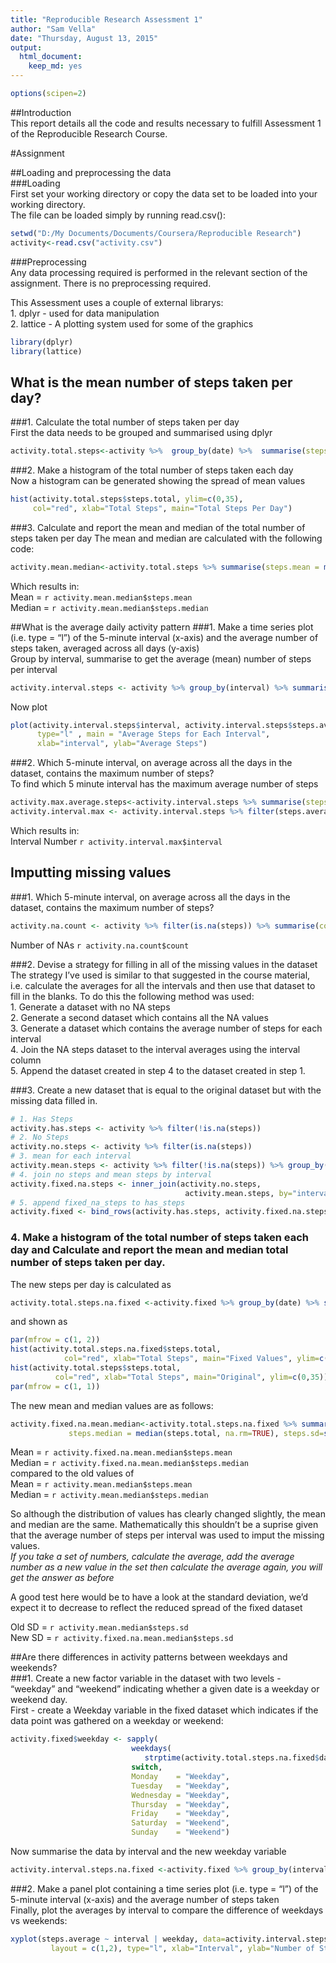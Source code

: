 ```yaml
---
title: "Reproducible Research Assessment 1"
author: "Sam Vella"
date: "Thursday, August 13, 2015"
output:
  html_document:
    keep_md: yes
---
```


```r
options(scipen=2)
```
##Introduction  
This report details all the code and results necessary to fulfill Assessment 1 of the Reproducible Research Course.  

#Assignment  
  
##Loading and preprocessing the data  
###Loading  
First set your working directory or copy the data set to be loaded into your working directory.  
The file can be loaded simply by running read.csv():
```r
setwd("D:/My Documents/Documents/Coursera/Reproducible Research")
activity<-read.csv("activity.csv")
```

###Preprocessing  
Any data processing required is performed in the relevant section of the assignment. There is no preprocessing required.

This Assessment uses a couple of external librarys:  
1. dplyr - used for data manipulation  
2. lattice - A plotting system used for some of the graphics  

```r
library(dplyr)
library(lattice)
```

## What is the mean number of steps taken per day?  
###1. Calculate the total number of steps taken per day  
First the data needs to be grouped and summarised using dplyr
```r
activity.total.steps<-activity %>%  group_by(date) %>%  summarise(steps.total=sum(steps))
```

###2. Make a histogram of the total number of steps taken each day  
Now a histogram can be generated showing the spread of mean values  
```r
hist(activity.total.steps$steps.total, ylim=c(0,35), 
     col="red", xlab="Total Steps", main="Total Steps Per Day")
```

###3. Calculate and report the mean and median of the total number of steps taken per day 
The mean and median are calculated with the following code:  
```r
activity.mean.median<-activity.total.steps %>% summarise(steps.mean = mean(steps.total, na.rm=TRUE), steps.median = median(steps.total, na.rm=TRUE), steps.sd=sd(steps.total, na.rm=TRUE))
```

Which results in:  
Mean = `r activity.mean.median$steps.mean `  
Median = `r activity.mean.median$steps.median `


##What is the average daily activity pattern
###1. Make a time series plot (i.e. type = "l") of the 5-minute interval (x-axis) and the average number of steps taken, averaged across all days (y-axis)  
Group by interval, summarise to get the average (mean) number of steps per interval
```r
activity.interval.steps <- activity %>% group_by(interval) %>% summarise(steps.average = mean(steps, na.rm=TRUE))
```

Now plot  
```r
plot(activity.interval.steps$interval, activity.interval.steps$steps.average, 
	  type="l" , main = "Average Steps for Each Interval", 
	  xlab="interval", ylab="Average Steps")
```

###2. Which 5-minute interval, on average across all the days in the dataset, contains the maximum number of steps?  
To find which 5 minute interval has the maximum average number of steps
```r
activity.max.average.steps<-activity.interval.steps %>% summarise(steps.average.max=max(steps.average))
activity.interval.max <- activity.interval.steps %>% filter(steps.average == activity.max.average.steps$steps.average.max)
```
Which results in:  
Interval Number `r activity.interval.max$interval `  


## Imputting missing values

###1. Which 5-minute interval, on average across all the days in the dataset, contains the maximum number of steps?  
```r
activity.na.count <- activity %>% filter(is.na(steps)) %>% summarise(count=n())
```
  
Number of NAs `r activity.na.count$count `    
  
###2. Devise a strategy for filling in all of the missing values in the dataset    
The strategy I've used is similar to that suggested in the course material, i.e. calculate the averages for all the intervals 
and then use that dataset to fill in the blanks.
To do this the following method was used:  
1. Generate a dataset with no NA steps  
2. Generate a second dataset which contains all the NA values  
3. Generate a dataset which contains the average number of steps for each interval  
4. Join the NA steps dataset to the interval averages using the interval column  
5. Append the dataset created in step 4 to the dataset created in step 1.  

###3. Create a new dataset that is equal to the original dataset but with the missing data filled in.  
```r
# 1. Has Steps
activity.has.steps <- activity %>% filter(!is.na(steps))
# 2. No Steps
activity.no.steps <- activity %>% filter(is.na(steps))
# 3. mean for each interval
activity.mean.steps <- activity %>% filter(!is.na(steps)) %>% group_by(interval) %>% summarise(steps.mean = mean(steps))
# 4. join no steps and mean steps by interval
activity.fixed.na.steps <- inner_join(activity.no.steps, 
	                                   activity.mean.steps, by="interval") %>%  select(steps=steps.mean, date, interval)
# 5. append fixed_na_steps to has_steps
activity.fixed <- bind_rows(activity.has.steps, activity.fixed.na.steps)
```

### 4. Make a histogram of the total number of steps taken each day and Calculate and report the mean and median total number of steps taken per day.  
The new steps per day is calculated as  
```r
activity.total.steps.na.fixed <-activity.fixed %>% group_by(date) %>% summarise(steps.total=sum(steps))
```

and shown as  
```r
par(mfrow = c(1, 2))
hist(activity.total.steps.na.fixed$steps.total, 
	        col="red", xlab="Total Steps", main="Fixed Values", ylim=c(0,35))
hist(activity.total.steps$steps.total, 
          col="red", xlab="Total Steps", main="Original", ylim=c(0,35))
par(mfrow = c(1, 1))
```


The new mean and median values are as follows:

```r
activity.fixed.na.mean.median<-activity.total.steps.na.fixed %>% summarise(steps.mean = mean(steps.total, na.rm=TRUE), 
	         steps.median = median(steps.total, na.rm=TRUE), steps.sd=sd(steps.total, na.rm=TRUE))
```


Mean = `r activity.fixed.na.mean.median$steps.mean `  
Median = `r activity.fixed.na.mean.median$steps.median `  
compared to the old values of  
Mean = `r activity.mean.median$steps.mean `  
Median = `r activity.mean.median$steps.median `  
  
So although the distribution of values has clearly changed slightly, the mean and median are the same. Mathematically this shouldn't be a suprise given that the average number of steps per interval was used to imput the missing values.  
*If you take a set of numbers, calculate the average, add the average number as a new value in the set then calculate the average again, you will get the answer as before*

A good test here would be to have a look at the standard deviation, we'd expect it to decrease to reflect the reduced spread of the fixed dataset
  
Old SD = `r activity.mean.median$steps.sd `  
New SD = `r activity.fixed.na.mean.median$steps.sd `


##Are there differences in activity patterns between weekdays and weekends?  
###1. Create a new factor variable in the dataset with two levels - "weekday" and "weekend" indicating whether a given date is a weekday or weekend day.  
First - create a Weekday variable in the fixed dataset which indicates if the data point was gathered on a weekday or weekend:  
```r
activity.fixed$weekday <- sapply(
	                       weekdays(
	                       	  strptime(activity.total.steps.na.fixed$date, "%Y-%m-%d")), 
	                       switch, 
	                       Monday    = "Weekday", 
	                       Tuesday   = "Weekday", 
	                       Wednesday = "Weekday", 
	                       Thursday  = "Weekday", 
	                       Friday    = "Weekday", 
	                       Saturday  = "Weekend", 
	                       Sunday    = "Weekend")
```

  
Now summarise the data by interval and the new weekday variable  
```r
activity.interval.steps.na.fixed <-activity.fixed %>% group_by(interval, weekday) %>% summarise(steps.average = mean(steps, na.rm=TRUE))
```

###2. Make a panel plot containing a time series plot (i.e. type = "l") of the 5-minute interval (x-axis) and the average number of steps taken  
Finally, plot the averages by interval to compare the difference of weekdays vs weekends:  
```r
xyplot(steps.average ~ interval | weekday, data=activity.interval.steps.na.fixed, 
	     layout = c(1,2), type="l", xlab="Interval", ylab="Number of Steps")
```
